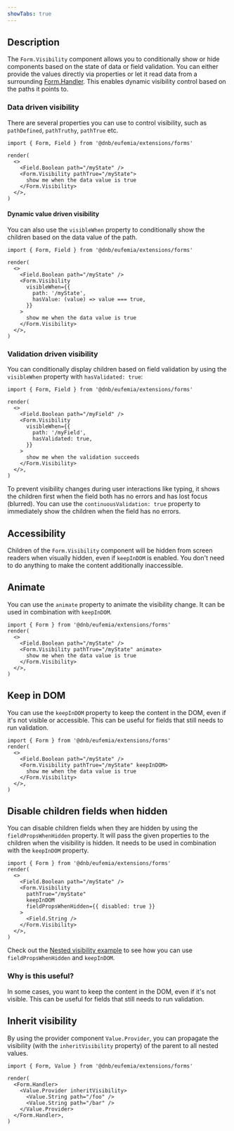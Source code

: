 ```yaml
---
showTabs: true
---
```


## Description

The `Form.Visibility` component allows you to conditionally show or hide components based on the state of data or field validation. You can either provide the values directly via properties or let it read data from a surrounding [Form.Handler](/uilib/extensions/forms/Form/Handler). This enables dynamic visibility control based on the paths it points to.

### Data driven visibility

There are several properties you can use to control visibility, such as `pathDefined`, `pathTruthy`, `pathTrue` etc.

```tsx
import { Form, Field } from '@dnb/eufemia/extensions/forms'

render(
  <>
    <Field.Boolean path="/myState" />
    <Form.Visibility pathTrue="/myState">
      show me when the data value is true
    </Form.Visibility>
  </>,
)
```

#### Dynamic value driven visibility

You can also use the `visibleWhen` property to conditionally show the children based on the data value of the path.

```tsx
import { Form, Field } from '@dnb/eufemia/extensions/forms'

render(
  <>
    <Field.Boolean path="/myState" />
    <Form.Visibility
      visibleWhen={{
        path: '/myState',
        hasValue: (value) => value === true,
      }}
    >
      show me when the data value is true
    </Form.Visibility>
  </>,
)
```

### Validation driven visibility

You can conditionally display children based on field validation by using the `visibleWhen` property with `hasValidated: true`:

```tsx
import { Form, Field } from '@dnb/eufemia/extensions/forms'

render(
  <>
    <Field.Boolean path="/myField" />
    <Form.Visibility
      visibleWhen={{
        path: '/myField',
        hasValidated: true,
      }}
    >
      show me when the validation succeeds
    </Form.Visibility>
  </>,
)
```

To prevent visibility changes during user interactions like typing, it shows the children first when the field both has no errors and has lost focus (blurred). You can use the `continuousValidation: true` property to immediately show the children when the field has no errors.

## Accessibility

Children of the `Form.Visibility` component will be hidden from screen readers when visually hidden, even if `keepInDOM` is enabled. You don't need to do anything to make the content additionally inaccessible.

## Animate

You can use the `animate` property to animate the visibility change. It can be used in combination with `keepInDOM`.

```tsx
import { Form } from '@dnb/eufemia/extensions/forms'
render(
  <>
    <Field.Boolean path="/myState" />
    <Form.Visibility pathTrue="/myState" animate>
      show me when the data value is true
    </Form.Visibility>
  </>,
)
```

## Keep in DOM

You can use the `keepInDOM` property to keep the content in the DOM, even if it's not visible or accessible. This can be useful for fields that still needs to run validation.

```tsx
import { Form } from '@dnb/eufemia/extensions/forms'
render(
  <>
    <Field.Boolean path="/myState" />
    <Form.Visibility pathTrue="/myState" keepInDOM>
      show me when the data value is true
    </Form.Visibility>
  </>,
)
```

## Disable children fields when hidden

You can disable children fields when they are hidden by using the `fieldPropsWhenHidden` property. It will pass the given properties to the children when the visibility is hidden. It needs to be used in combination with the `keepInDOM` property.

```tsx
import { Form } from '@dnb/eufemia/extensions/forms'
render(
  <>
    <Field.Boolean path="/myState" />
    <Form.Visibility
      pathTrue="/myState"
      keepInDOM
      fieldPropsWhenHidden={{ disabled: true }}
    >
      <Field.String />
    </Form.Visibility>
  </>,
)
```

Check out the [Nested visibility example](#nested-visibility-example) to see how you can use `fieldPropsWhenHidden` and `keepInDOM`.

### Why is this useful?

In some cases, you want to keep the content in the DOM, even if it's not visible. This can be useful for fields that still needs to run validation.

## Inherit visibility

By using the provider component `Value.Provider`, you can propagate the visibility (with the `inheritVisibility` property) of the parent to all nested values.

```tsx
import { Form, Value } from '@dnb/eufemia/extensions/forms'

render(
  <Form.Handler>
    <Value.Provider inheritVisibility>
      <Value.String path="/foo" />
      <Value.String path="/bar" />
    </Value.Provider>
  </Form.Handler>,
)
```
